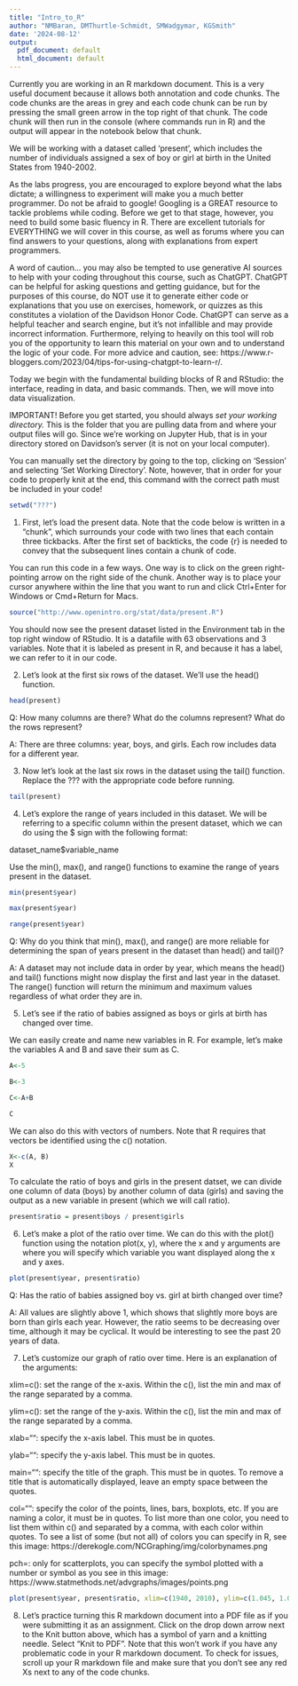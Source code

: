 ```yaml
---
title: "Intro_to_R"
author: "NMBaran, DMThurtle-Schmidt, SMWadgymar, KGSmith"
date: '2024-08-12'
output:
  pdf_document: default
  html_document: default
---
```

Currently you are working in an R markdown document. This is a very useful document because it allows both annotation and code chunks. The code chunks are the areas in grey and each code chunk can be run by pressing the small green arrow in the top right of that chunk. The code chunk will then run in the console (where commands run in R) and the output will appear in the notebook below that chunk.

We will be working with a dataset called 'present', which includes the number of individuals assigned a sex of boy or girl at birth in the United States from 1940-2002.

As the labs progress, you are encouraged to explore beyond what the labs dictate; a willingness to experiment will make you a much better programmer. Do not be afraid to google! Googling is a GREAT resource to tackle problems while coding. Before we get to that stage, however, you need to build some basic fluency in R. There are excellent tutorials for EVERYTHING we will cover in this course, as well as forums where you can find answers to your questions, along with explanations from expert programmers. 

A word of caution... you may also be tempted to use generative AI sources to help with your coding throughout this course, such as ChatGPT. ChatGPT can be helpful for asking questions and getting guidance, but for the purposes of this course, do NOT use it to generate either code or explanations that you use on exercises, homework, or quizzes as this constitutes a violation of the Davidson Honor Code. ChatGPT can serve as a helpful teacher and search engine, but it's not infallible and may provide incorrect information. Furthermore, relying to heavily on this tool will rob you of the opportunity to learn this material on your own and to understand the logic of your code. For more advice and caution, see: https://www.r-bloggers.com/2023/04/tips-for-using-chatgpt-to-learn-r/. 

Today we begin with the fundamental building blocks of R and RStudio: the interface, reading in data, and basic commands. Then, we will move into data visualization.

IMPORTANT! Before you get started, you should always *set your working directory.* This is the folder that you are pulling data from and where your output files will go. Since we're working on Jupyter Hub, that is in your directory stored on Davidson's server (it is not on your local computer).  

You can manually set the directory by going to the top, clicking on 'Session' and selecting 'Set Working Directory'. Note, however, that in order for your code to properly knit at the end, this command with the correct path must be included in your code! 

```r
setwd("???")
```

1) First, let's load the present data.  Note that the code below is written in a "chunk", which surrounds your code with two lines that each contain three tickbacks.  After the first set of backticks, the code {r} is needed to convey that the subsequent lines contain a chunk of code. 

You can run this code in a few ways.  One way is to click on the green right-pointing arrow on the right side of the chunk.  Another way is to place your cursor anywhere within the line that you want to run and click Ctrl+Enter for Windows or Cmd+Return for Macs. 

```r
source("http://www.openintro.org/stat/data/present.R")
```

You should now see the present dataset listed in the Environment tab in the top right window of RStudio.  It is a datafile with 63 observations and 3 variables.  Note that it is labeled as present in R, and because it has a label, we can refer to it in our code.


2) Let's look at the first six rows of the dataset.  We'll use the head() function.

```r
head(present)
```

Q: How many columns are there?  What do the columns represent?  What do the rows represent?

A: There are three columns: year, boys, and girls.  Each row includes data for a different year.



3) Now let's look at the last six rows in the dataset using the tail() function.  Replace the ??? with the appropriate code before running.

```r
tail(present)
```


4) Let's explore the range of years included in this dataset.  We will be referring to a specific column within the present dataset, which we can do using the $ sign with the following format:

dataset_name$variable_name

Use the min(), max(), and range() functions to examine the range of years present in the dataset.  

```r
min(present$year)

max(present$year)

range(present$year)
```

Q: Why do you think that min(), max(), and range() are more reliable for determining the span of years present in the dataset than head() and tail()?

A: A dataset may not include data in order by year, which means the head() and tail() functions might now display the first and last year in the dataset.  The range() function will return the minimum and maximum values regardless of what order they are in.


5) Let's see if the ratio of babies assigned as boys or girls at birth has changed over time.

We can easily create and name new variables in R.  For example, let's make the variables A and B and save their sum as C.

```r
A<-5

B<-3

C<-A+B

C
```

We can also do this with vectors of numbers.  Note that R requires that vectors be identified using the c() notation.

```r
X<-c(A, B)
X
```


To calculate the ratio of boys and girls in the present datset, we can divide one column of data (boys) by another column of data (girls) and saving the output as a new variable in present (which we will call ratio).

```r
present$ratio = present$boys / present$girls
```



6) Let's make a plot of the ratio over time.  We can do this with the plot() function using the notation plot(x, y), where the x and y arguments are where you will specify which variable you want displayed along the x and y axes.

```r
plot(present$year, present$ratio)
```

Q: Has the ratio of babies assigned boy vs. girl at birth changed over time?

A: All values are slightly above 1, which shows that slightly more boys are born than girls each year.  However, the ratio seems to be decreasing over time, although it may be cyclical.  It would be interesting to see the past 20 years of data.


7) Let's customize our graph of ratio over time.  Here is an explanation of the arguments:

xlim=c(): set the range of the x-axis. Within the c(), list the min and max of the range separated by a comma.

ylim=c(): set the range of the y-axis. Within the c(), list the min and max of the range separated by a comma.

xlab="": specify the x-axis label.  This must be in quotes.

ylab="": specify the y-axis label.  This must be in quotes.

main="": specify the title of the graph.  This must be in quotes.  To remove a title that is automatically displayed, leave an empty space between the quotes.

col="": specify the color of the points, lines, bars, boxplots, etc. If you are naming a color, it must be in quotes.  To list more than one color, you need to list them within c() and separated by a comma, with each color within quotes.  To see a list of some (but not all) of colors you can specify in R, see this image: https://derekogle.com/NCGraphing/img/colorbynames.png

pch=: only for scatterplots, you can specify the symbol plotted with a number or symbol as you see in this image: https://www.statmethods.net/advgraphs/images/points.png 

```r
plot(present$year, present$ratio, xlim=c(1940, 2010), ylim=c(1.045, 1.06), xlab="Year", ylab="Ratio of boys to girls", main=" ", col="goldenrod", pch=21)
```



8) Let's practice turning this R markdown document into a PDF file as if you were submitting it as an assignment.  Click on the drop down arrow next to the Knit button above, which has a symbol of yarn and a knitting needle.  Select "Knit to PDF".  Note that this won't work if you have any problematic code in your R markdown document.  To check for issues, scroll up your R markdown file and make sure that you don't see any red Xs next to any of the code chunks.
